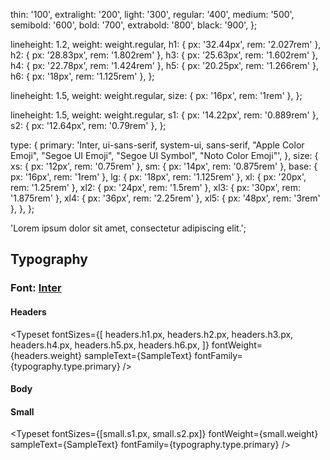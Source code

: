 
<Meta title="Essentials/Typpography" />

  thin: '100',
  extralight: '200',
  light: '300',
  regular: '400',
  medium: '500',
  semibold: '600',
  bold: '700',
  extrabold: '800',
  black: '900',
};

  lineheight: 1.2,
  weight: weight.regular,
  h1: { px: '32.44px', rem: '2.027rem' },
  h2: { px: '28.83px', rem: '1.802rem' },
  h3: { px: '25.63px', rem: '1.602rem' },
  h4: { px: '22.78px', rem: '1.424rem' },
  h5: { px: '20.25px', rem: '1.266rem' },
  h6: { px: '18px', rem: '1.125rem' },
};

  lineheight: 1.5,
  weight: weight.regular,
  size: { px: '16px', rem: '1rem' },
};

  lineheight: 1.5,
  weight: weight.regular,
  s1: { px: '14.22px', rem: '0.889rem' },
  s2: { px: '12.64px', rem: '0.79rem' },
};

  type: {
    primary:
      'Inter, ui-sans-serif, system-ui, sans-serif, "Apple Color Emoji", "Segoe UI Emoji", "Segoe UI Symbol", "Noto Color Emoji"',
  },
  size: {
    xs: { px: '12px', rem: '0.75rem' },
    sm: { px: '14px', rem: '0.875rem' },
    base: { px: '16px', rem: '1rem' },
    lg: { px: '18px', rem: '1.125rem' },
    xl: { px: '20px', rem: '1.25rem' },
    xl2: { px: '24px', rem: '1.5rem' },
    xl3: { px: '30px', rem: '1.875rem' },
    xl4: { px: '36px', rem: '2.25rem' },
    xl5: { px: '48px', rem: '3rem' },
  },
};

  'Lorem ipsum dolor sit amet, consectetur adipiscing elit.';

## Typography

### Font: [Inter](https://fonts.google.com/specimen/Inter)

#### Headers

<Typeset
  fontSizes={[
    headers.h1.px,
    headers.h2.px,
    headers.h3.px,
    headers.h4.px,
    headers.h5.px,
    headers.h6.px,
  ]}
  fontWeight={headers.weight}
  sampleText={SampleText}
  fontFamily={typography.type.primary}
/>

#### Body

<Typeset
  fontSizes={[body.size.px]}
  fontWeight={body.weight}
  sampleText={SampleText}
  fontFamily={typography.type.primary}
/>

#### Small

<Typeset
  fontSizes={[small.s1.px, small.s2.px]}
  fontWeight={small.weight}
  sampleText={SampleText}
  fontFamily={typography.type.primary}
/>
